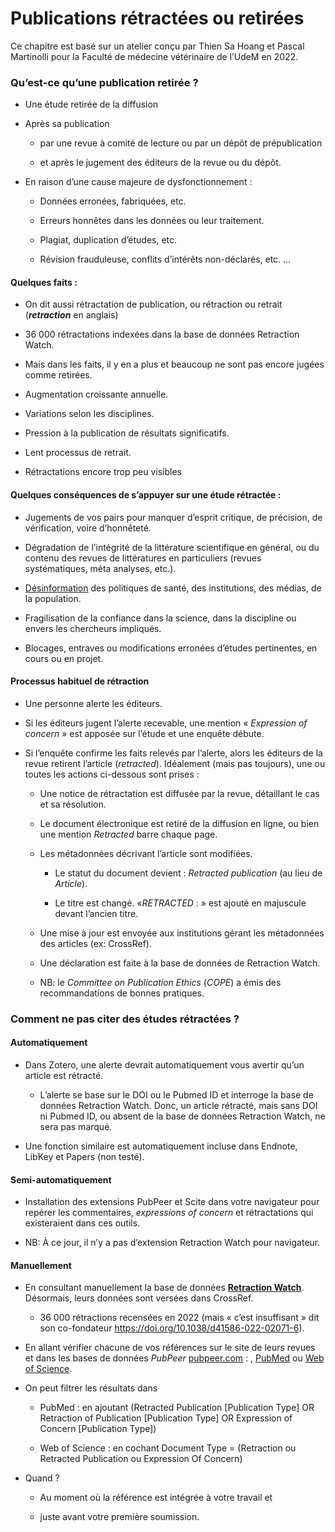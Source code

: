 # Publications rétractées ou retirées {#sec-retraction}

Ce chapitre est basé sur un atelier conçu par Thien Sa Hoang et Pascal Martinolli pour la Faculté de médecine vétérinaire de l'UdeM en 2022.

### Qu'est-ce qu'une publication retirée ?

-   Une étude retirée de la diffusion

-   Après sa publication

    -   par une revue à comité de lecture ou par un dépôt de prépublication

    -   et après le jugement des éditeurs de la revue ou du dépôt.

-   En raison d'une cause majeure de dysfonctionnement :

    -   Données erronées, fabriquées, etc.

    -   Erreurs honnêtes dans les données ou leur traitement.

    -   Plagiat, duplication d'études, etc.

    -   Révision frauduleuse, conflits d'intérêts non-déclarés, etc. ...

#### Quelques faits : 

-   On dit aussi rétractation de publication, ou rétraction ou retrait (***retraction*** en anglais)

-   36 000 rétractations indexées dans la base de données Retraction Watch.

-   Mais dans les faits, il y en a plus et beaucoup ne sont pas encore jugées comme retirées.

-   Augmentation croissante annuelle.

-   Variations selon les disciplines.

-   Pression à la publication de résultats significatifs.

-   Lent processus de retrait.

-   Rétractations encore trop peu visibles

#### Quelques conséquences de s'appuyer sur une étude rétractée :

-   Jugements de vos pairs pour manquer d'esprit critique, de précision, de vérification, voire d'honnêteté.

-   Dégradation de l'intégrité de la littérature scientifique en général, ou du contenu des revues de littératures en particuliers (revues systématiques, méta analyses, etc.).

-   [Désinformation](https://doi.org/10.1162/qss_a_00243%20) des politiques de santé, des institutions, des médias, de la population.

-   Fragilisation de la confiance dans la science, dans la discipline ou envers les chercheurs impliqués.

-   Blocages, entraves ou modifications erronées d'études pertinentes, en cours ou en projet.

#### Processus habituel de rétraction 

-   Une personne alerte les éditeurs.

-   Si les éditeurs jugent l'alerte recevable, une mention « *Expression of concern* » est apposée sur l'étude et une enquête débute.

-   Si l'enquête confirme les faits relevés par l'alerte, alors les éditeurs de la revue retirent l'article (*retracted*). Idéalement (mais pas toujours), une ou toutes les actions ci-dessous sont prises :

    -   Une notice de rétractation est diffusée par la revue, détaillant le cas et sa résolution.

    -   Le document électronique est retiré de la diffusion en ligne, ou bien une mention *Retracted* barre chaque page.

    -   Les métadonnées décrivant l'article sont modifiées.

        -   Le statut du document devient : *Retracted publication* (au lieu de *Article*).

        -   Le titre est changé. «*RETRACTED* : » est ajouté en majuscule devant l'ancien titre.

    -   Une mise à jour est envoyée aux institutions gérant les métadonnées des articles (ex: CrossRef).

    -   Une déclaration est faite à la base de données de Retraction Watch.

    -   NB: le *Committee on Publication Ethics* (*COPE*) a émis des recommandations de bonnes pratiques.

### Comment ne pas citer des études rétractées ?

#### Automatiquement 

-   Dans Zotero, une alerte devrait automatiquement vous avertir qu'un article est rétracté.

    -   L'alerte se base sur le DOI ou le Pubmed ID et interroge la base de données Retraction Watch. Donc, un article rétracté, mais sans DOI ni Pubmed ID, ou absent de la base de données Retraction Watch, ne sera pas marqué.

-   Une fonction similaire est automatiquement incluse dans Endnote, LibKey et Papers (non testé).

#### Semi-automatiquement

-   Installation des extensions PubPeer et Scite dans votre navigateur pour repérer les commentaires, *expressions of concern* et rétractations qui existeraient dans ces outils.

-   NB: À ce jour, il n'y a pas d'extension Retraction Watch pour navigateur.

#### Manuellement

-   En consultant manuellement la base de données **[Retraction Watch](http://retractiondatabase.org/RetractionSearch.aspx?)**. Désormais, leurs données sont versées dans CrossRef. 

    -   36 000 rétractions recensées en 2022 (mais « c'est insuffisant » dit son co-fondateur <https://doi.org/10.1038/d41586-022-02071-6>).

-   En allant vérifier chacune de vos références sur le site de leurs revues et dans les bases de données *PubPeer* [pubpeer.com](https://pubpeer.com/) : , [PubMed](https://pubmed.ncbi.nlm.nih.gov/) ou [Web of Science](https://www.webofscience.com/).

-   On peut filtrer les résultats dans

    -   PubMed : en ajoutant (Retracted Publication \[Publication Type\] OR Retraction of Publication \[Publication Type\] OR Expression of Concern \[Publication Type\])

    -   Web of Science : en cochant Document Type = (Retraction ou Retracted Publication ou Expression Of Concern)

-   Quand ?

    -   Au moment où la référence est intégrée à votre travail et

    -   juste avant votre première soumission.
